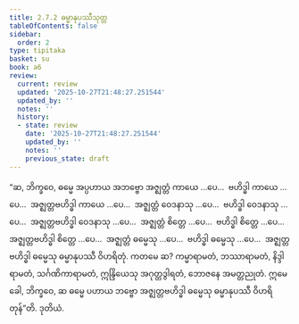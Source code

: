 ```yaml
---
title: 2.7.2 ဓမ္မာနုပဿီသုတ္တ
tableOfContents: false
sidebar:
  order: 2
type: tipitaka
basket: su
book: a6
review:
  current: review
  updated: '2025-10-27T21:48:27.251544'
  updated_by: ''
  notes: ''
  history:
  - state: review
    date: '2025-10-27T21:48:27.251544'
    updated_by: ''
    notes: ''
    previous_state: draft
---
```



<ReviewStatus review={frontmatter.review} showDetails={true} />

<HypothesisAnnotation frontmatter={frontmatter} />

<DynamicBreadcrumb />

<Division number="118" book="a6" e="ch" v="16" p="391">

<Paragraph number="768" book="a6">
“ဆ, ဘိက္ခဝေ, ဓမ္မေ အပ္ပဟာယ အဘဗ္ဗော အဇ္ဈတ္တံ ကာယေ …ပေ…  ဗဟိဒ္ဓါ ကာယေ …ပေ…  အဇ္ဈတ္တဗဟိဒ္ဓါ ကာယေ …ပေ…  အဇ္ဈတ္တံ ဝေဒနာသု …ပေ…  ဗဟိဒ္ဓါ ဝေဒနာသု …ပေ…  အဇ္ဈတ္တဗဟိဒ္ဓါ ဝေဒနာသု …ပေ…  အဇ္ဈတ္တံ စိတ္တေ …ပေ…  ဗဟိဒ္ဓါ စိတ္တေ …ပေ…  အဇ္ဈတ္တဗဟိဒ္ဓါ စိတ္တေ …ပေ…  အဇ္ဈတ္တံ ဓမ္မေသု …ပေ…  ဗဟိဒ္ဓါ ဓမ္မေသု …ပေ…  အဇ္ဈတ္တဗဟိဒ္ဓါ ဓမ္မေသု ဓမ္မာနုပဿီ ဝိဟရိတုံ. ကတမေ ဆ? ကမ္မာရာမတံ, ဘဿာရာမတံ, နိဒ္ဒါရာမတံ, သင်္ဂဏိကာရာမတံ, ဣန္ဒြိယေသု အဂုတ္တဒွါရတံ, ဘောဇနေ အမတ္တညုတံ. ဣမေ ခေါ, ဘိက္ခဝေ, ဆ ဓမ္မေ ပဟာယ ဘဗ္ဗော အဇ္ဈတ္တဗဟိဒ္ဓါ ဓမ္မေသု ဓမ္မာနုပဿီ ဝိဟရိတုန်”တိ.

</Paragraph>
</Division>

<Paragraph number="769" type="center" book="a6">
ဒုတိယံ.
</Paragraph>